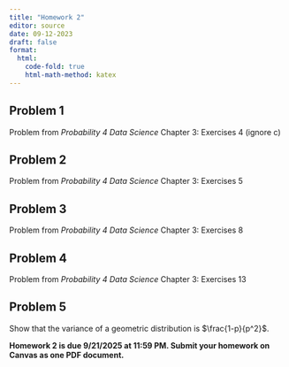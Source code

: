 ```yaml
---
title: "Homework 2"
editor: source
date: 09-12-2023
draft: false
format:
  html: 
    code-fold: true
    html-math-method: katex
---
```


## Problem 1

Problem from *Probability 4 Data Science* Chapter 3:
Exercises 4 (ignore c)

## Problem 2

Problem from *Probability 4 Data Science* Chapter 3:
Exercises 5 

## Problem 3

Problem from *Probability 4 Data Science* Chapter 3:
Exercises 8


## Problem 4

Problem from *Probability 4 Data Science* Chapter 3:
Exercises 13

## Problem 5

Show that the variance of a geometric distribution is $\frac{1-p}{p^2}$.

**Homework 2 is due 9/21/2025 at 11:59 PM. Submit your homework on Canvas as one PDF document.**
